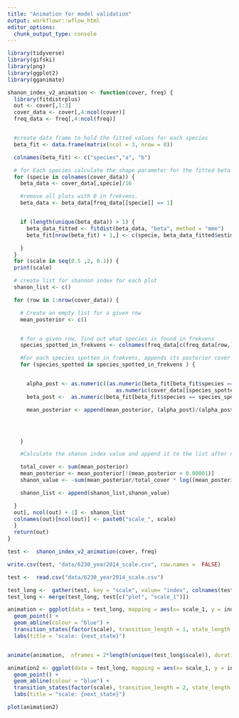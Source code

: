 ```yaml
---
title: "Animation for model validation"
output: workflowr::wflow_html
editor_options:
  chunk_output_type: console
---
```


```r
library(tidyverse)
library(gifski)
library(png)
library(ggplot2)
library(gganimate)
```

```r
shanon_index_v2_animation <- function(cover, freq) {
  library(fitdistrplus)
  out <- cover[,1:3]
  cover_data <- cover[,4:ncol(cover)]
  freq_data <- freq[,4:ncol(freq)]


  #create data frame to hold the fitted values for each species
  beta_fit <- data.frame(matrix(ncol = 3, nrow = 0))

  colnames(beta_fit) <- c("species","a", "b")

  # for Each species calculate the shape parameter for the fitted beta distribution and save them in a data frame.
  for (specie in colnames(cover_data)) {
    beta_data <- cover_data[,specie]/16

    #remove all plots with 0 in frekvens.
    beta_data <- beta_data[freq_data[[specie]] == 1]


    if (length(unique(beta_data)) > 1) {
      beta_data_fitted <- fitdist(beta_data, "beta", method = "mme")
      beta_fit[nrow(beta_fit) + 1,] <- c(specie, beta_data_fitted$estimate[1], beta_data_fitted$estimate[2])

    }
  }
  for (scale in seq(0.5 ,2, 0.1)) {
  print(scale)

  # create list for shannon index for each plot
  shanon_list <- c()

  for (row in 1:nrow(cover_data)) {

    # Create an empty list for a given row
    mean_posterior <- c()


    # for a given row, find out what species is found in frekvens
    species_spotted_in_frekvens <- colnames(freq_data[c(freq_data[row,]  == 1)])

    #For each species spotten in frekvens, appends its posterior cover to the cover data for that row
    for (species_spotted in species_spotted_in_frekvens ) {


      alpha_post <- as.numeric((as.numeric(beta_fit[beta_fit$species == species_spotted,]$a)*scale +
                                  as.numeric(cover_data[[species_spotted]][row]) ))
      beta_post <-  as.numeric(beta_fit[beta_fit$species == species_spotted,]$b)*scale + 16 - as.numeric(cover_data[[species_spotted]][row])

      mean_posterior <- append(mean_posterior, (alpha_post)/(alpha_post+beta_post))




    }

    #Calculate the shanon index value and append it to the list after normalizing and removing zeroes

    total_cover <- sum(mean_posterior)
    mean_posterior <- mean_posterior[!(mean_posterior < 0.00001)]
    shanon_value <- -sum(mean_posterior/total_cover * log((mean_posterior/total_cover)))

    shanon_list <- append(shanon_list,shanon_value)

  }
  out[, ncol(out) + 1] <- shanon_list
  colnames(out)[ncol(out)] <- paste0("scale_", scale)
  }
  return(out)
}
```

```r
test <-  shanon_index_v2_animation(cover, freq)
```

```r
write.csv(test, "data/6230_year2014_scale.csv", row.names =  FALSE)
```

```r
test <-  read.csv("data/6230_year2014_scale.csv")
```


```r
test_long <-  gather(test, key = "scale", value= "index", colnames(test)[grep("scale", names(test))])
test_long <- merge(test_long, test[c("plot", "scale_1")])
```


```r
animation <- ggplot(data = test_long, mapping = aes(x= scale_1, y = index)) + 
  geom_point() +
  geom_abline(colour = "blue") +
  transition_states(factor(scale), transition_length = 1, state_length = 1) +
  labs(title = "scale: {next_state}")


animate(animation,  nframes = 2*length(unique(test_long$scale)), duration = 20)
```


```r
animation2 <- ggplot(data = test_long, mapping = aes(x= scale_1, y = index, group = plot)) + 
  geom_point() +
  geom_abline(colour = "blue") +
  transition_states(factor(scale), transition_length = 2, state_length = 0) +
  labs(title = "scale: {next_state}")

plot(animation2)
```


